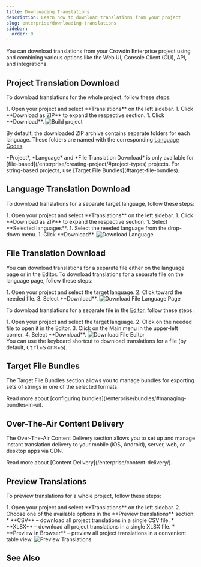 ```yaml
---
title: Downloading Translations
description: Learn how to download translations from your project
slug: enterprise/downloading-translations
sidebar:
  order: 0
---
```



You can download translations from your Crowdin Enterprise project using and combining various options like the Web UI, Console Client (CLI), API, and integrations.

## Project Translation Download

To download translations for the whole project, follow these steps:

<Steps>
  1. Open your project and select **Translations** on the left sidebar.
  1. Click **Download as ZIP** to expand the respective section.
  1. Click **Download**. <Image src={buildProject} alt="Build project" />
</Steps>

By default, the downloaded ZIP archive contains separate folders for each language. These folders are named with the corresponding [Language Codes](/developer/language-codes/).

<Aside type="caution" title="Limitations">
  *Project*, *Language* and *File Translation Download* is only available for [file-based](/enterprise/creating-project/#project-types) projects. For string-based projects, use [Target File Bundles](#target-file-bundles).
</Aside>

## Language Translation Download

To download translations for a separate target language, follow these steps:

<Steps>
  1. Open your project and select **Translations** on the left sidebar.
  1. Click **Download as ZIP** to expand the respective section.
  1. Select **Selected languages**.
  1. Select the needed language from the drop-down menu.
  1. Click **Download**. <Image src={downloadLanguage} alt="Download Language" />
</Steps>

## File Translation Download

You can download translations for a separate file either on the language page or in the Editor. To download translations for a separate file on the language page, follow these steps:

<Steps>
  1. Open your project and select the target language.
  2. Click <Icon name="mdi:dots-vertical" class="inline-icon" /> toward the needed file.
  3. Select **Download**. <Image src={downloadFileLanguagePage} alt="Download File Language Page" />
</Steps>

To download translations for a separate file in the [Editor](/enterprise/online-editor/), follow these steps:

<Steps>
  1. Open your project and select the target language.
  2. Click on the needed file to open it in the Editor.
  3. Click on the Main menu <Icon name="mdi:menu" class="inline-icon" /> in the upper-left corner.
  4. Select **Download**. <Image src={downloadFileEditor} alt="Download File Editor" />
</Steps>

<Aside type="tip">
  You can use the keyboard shortcut to download translations for a file (by default, <kbd>Ctrl</kbd>+<kbd>S</kbd> or <kbd>⌘</kbd>+<kbd>S</kbd>).
</Aside>

## Target File Bundles

The Target File Bundles section allows you to manage bundles for exporting sets of strings in one of the selected formats.

<ReadMore>
  Read more about [configuring bundles](/enterprise/bundles/#managing-bundles-in-ui).
</ReadMore>

## Over-The-Air Content Delivery

The Over-The-Air Content Delivery section allows you to set up and manage instant translation delivery to your mobile (iOS, Android), server, web, or desktop apps via CDN.

<ReadMore>
  Read more about [Content Delivery](/enterprise/content-delivery/).
</ReadMore>

## Preview Translations

To preview translations for a whole project, follow these steps:

<Steps>
  1. Open your project and select **Translations** on the left sidebar.
  2. Choose one of the available options in the **Preview translations** section:
      * **CSV** &ndash; download all project translations in a single CSV file.
      * **XLSX** &ndash; download all project translations in a single XLSX file.
      * **Preview in Browser** &ndash; preview all project translations in a convenient table view.
</Steps>

<Image src={previewTranslations} alt="Preview Translations" />

## See Also

<LinkCard
  title="Integrations"
  href="/enterprise/integrations/"
/>

<CardGrid>
  <LinkCard
    title="Console Client (CLI)"
    href="https://crowdin.github.io/crowdin-cli/"
    target="_blank"
  />
  <LinkCard
    title="API"
    href="/developer/api/"
    target="_blank"
  />
</CardGrid>

